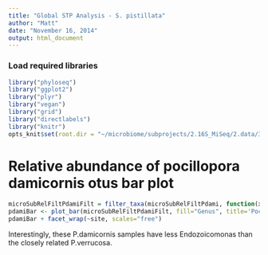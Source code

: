 ```yaml
---
title: "Global STP Analysis - S. pistillata"
author: "Matt"
date: "November 16, 2014"
output: html_document
---
```


### Load required libraries

```r
library("phyloseq")
library("ggplot2")
library("plyr")
library("vegan")
library("grid")
library("directlabels")
library("knitr")
opts_knit$set(root.dir = "~/microbiome/subprojects/2.16S_MiSeq/2.data/3.mothur/")
```

# Relative abundance of pocillopora damicornis otus bar plot

```r
microSubRelFiltPdamiFilt = filter_taxa(microSubRelFiltPdami, function(x) mean(x) > 1e-2, TRUE)
pdamiBar <- plot_bar(microSubRelFiltPdamiFilt, fill="Genus", title='Pocillopora damicornis')
pdamiBar + facet_wrap(~site, scales="free")
```

Interestingly, these P.damicornis samples have less Endozoicomonas than the closely related P.verrucosa. 

